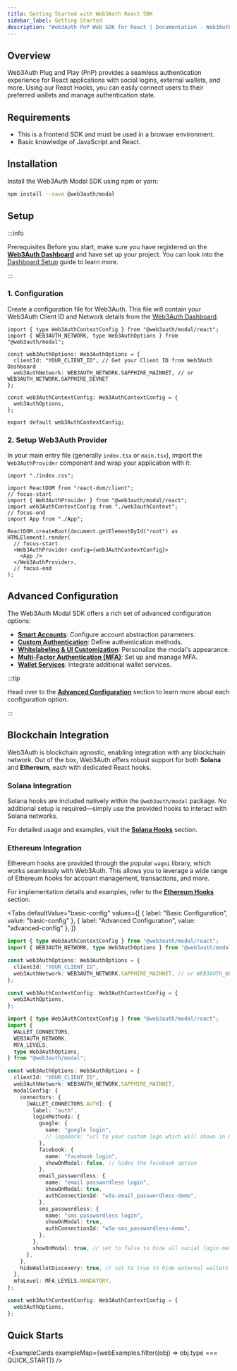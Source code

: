 ```yaml
---
title: Getting Started with Web3Auth React SDK
sidebar_label: Getting Started
description: "Web3Auth PnP Web SDK for React | Documentation - Web3Auth"
---
```



## Overview

Web3Auth Plug and Play (PnP) provides a seamless authentication experience for React applications
with social logins, external wallets, and more. Using our React Hooks, you can easily connect users
to their preferred wallets and manage authentication state.

## Requirements

- This is a frontend SDK and must be used in a browser environment.
- Basic knowledge of JavaScript and React.

## Installation

Install the Web3Auth Modal SDK using npm or yarn:

```bash npm2yarn
npm install --save @web3auth/modal
```

## Setup

:::info

Prerequisites Before you start, make sure you have registered on the
[**Web3Auth Dashboard**](https://dashboard.web3auth.io/) and have set up your project. You can look
into the [Dashboard Setup](/dashboard) guide to learn more.

:::

### 1. Configuration

Create a configuration file for Web3Auth. This file will contain your Web3Auth Client ID and Network
details from the [Web3Auth Dashboard](https://dashboard.web3auth.io/).

```tsx title="web3authContext.tsx"
import { type Web3AuthContextConfig } from "@web3auth/modal/react";
import { WEB3AUTH_NETWORK, type Web3AuthOptions } from "@web3auth/modal";

const web3AuthOptions: Web3AuthOptions = {
  clientId: "YOUR_CLIENT_ID", // Get your Client ID from Web3Auth Dashboard
  web3AuthNetwork: WEB3AUTH_NETWORK.SAPPHIRE_MAINNET, // or WEB3AUTH_NETWORK.SAPPHIRE_DEVNET
};

const web3AuthContextConfig: Web3AuthContextConfig = {
  web3AuthOptions,
};

export default web3AuthContextConfig;
```

### 2. Setup Web3Auth Provider

In your main entry file (generally `index.tsx` or `main.tsx`), import the `Web3AuthProvider`
component and wrap your application with it:

```tsx title="main.tsx"
import "./index.css";

import ReactDOM from "react-dom/client";
// focus-start
import { Web3AuthProvider } from "@web3auth/modal/react";
import web3AuthContextConfig from "./web3authContext";
// focus-end
import App from "./App";

ReactDOM.createRoot(document.getElementById("root") as HTMLElement).render(
  // focus-start
  <Web3AuthProvider config={web3AuthContextConfig}>
    <App />
  </Web3AuthProvider>,
  // focus-end
);
```

## Advanced Configuration

The Web3Auth Modal SDK offers a rich set of advanced configuration options:

- **[Smart Accounts](./advanced/smart-accounts)**: Configure account abstraction parameters.
- **[Custom Authentication](./advanced/custom-authentication)**: Define authentication methods.
- **[Whitelabeling & UI Customization](./advanced/whitelabel)**: Personalize the modal's appearance.
- **[Multi-Factor Authentication (MFA)](./advanced/mfa)**: Set up and manage MFA.
- **[Wallet Services](./advanced/wallet-services)**: Integrate additional wallet services.

:::tip

Head over to the [**Advanced Configuration**](./advanced) section to learn more about each
configuration option.

:::

## Blockchain Integration

Web3Auth is blockchain agnostic, enabling integration with any blockchain network. Out of the box,
Web3Auth offers robust support for both **Solana** and **Ethereum**, each with dedicated React
hooks.

### Solana Integration

Solana hooks are included natively within the `@web3auth/modal` package. No additional setup is
required—simply use the provided hooks to interact with Solana networks.

For detailed usage and examples, visit the [**Solana Hooks**](./solana-hooks) section.

### Ethereum Integration

Ethereum hooks are provided through the popular `wagmi` library, which works seamlessly with
Web3Auth. This allows you to leverage a wide range of Ethereum hooks for account management,
transactions, and more.

For implementation details and examples, refer to the [**Ethereum Hooks**](./ethereum-hooks)
section.

<Tabs
  defaultValue="basic-config"
  values={[
    { label: "Basic Configuration", value: "basic-config" },
    { label: "Advanced Configuration", value: "advanced-config" },
  ]}
>

<TabItem value="basic-config">

```ts
import { type Web3AuthContextConfig } from "@web3auth/modal/react";
import { WEB3AUTH_NETWORK, type Web3AuthOptions } from "@web3auth/modal";

const web3AuthOptions: Web3AuthOptions = {
  clientId: "YOUR_CLIENT_ID",
  web3AuthNetwork: WEB3AUTH_NETWORK.SAPPHIRE_MAINNET, // or WEB3AUTH_NETWORK.SAPPHIRE_DEVNET
};

const web3AuthContextConfig: Web3AuthContextConfig = {
  web3AuthOptions,
};
```

</TabItem>

<TabItem value="advanced-config">

```ts
import { type Web3AuthContextConfig } from "@web3auth/modal/react";
import {
  WALLET_CONNECTORS,
  WEB3AUTH_NETWORK,
  MFA_LEVELS,
  type Web3AuthOptions,
} from "@web3auth/modal";

const web3AuthOptions: Web3AuthOptions = {
  clientId: "YOUR_CLIENT_ID",
  web3AuthNetwork: WEB3AUTH_NETWORK.SAPPHIRE_MAINNET,
  modalConfig: {
    connectors: {
      [WALLET_CONNECTORS.AUTH]: {
        label: "auth",
        loginMethods: {
          google: {
            name: "google login",
            // logoDark: "url to your custom logo which will shown in dark mode",
          },
          facebook: {
            name: "facebook login",
            showOnModal: false, // hides the facebook option
          },
          email_passwordless: {
            name: "email passwordless login",
            showOnModal: true,
            authConnectionId: "w3a-email_passwordless-demo",
          },
          sms_passwordless: {
            name: "sms passwordless login",
            showOnModal: true,
            authConnectionId: "w3a-sms_passwordless-demo",
          },
        },
        showOnModal: true, // set to false to hide all social login methods
      },
    },
    hideWalletDiscovery: true, // set to true to hide external wallets discovery
  },
  mfaLevel: MFA_LEVELS.MANDATORY,
};

const web3AuthContextConfig: Web3AuthContextConfig = {
  web3AuthOptions,
};
```

</TabItem>

</Tabs>

<SdkTroubleshootingIntro />

## Quick Starts

<ExampleCards exampleMap={webExamples.filter((obj) => obj.type === QUICK_START)} />
